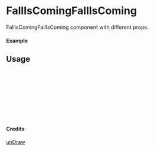 
<Meta of={FallIsComingFallIsComing} title="unDraw/FallIsComingFallIsComing" />

# FallIsComingFallIsComing

FallIsComingFallIsComing component with different props.

#### Example

<Canvas of={FallIsComingFallIsComing.Primary} />

## Usage

```ts
import { FallIsComingFallIsComing } from "yadl-ui";

const Example = () => {
  return (
      <FallIsComingFallIsComing />
  );
};

export default Example;
```

#### Credits
[unDraw](https://undraw.co/illustrations)
